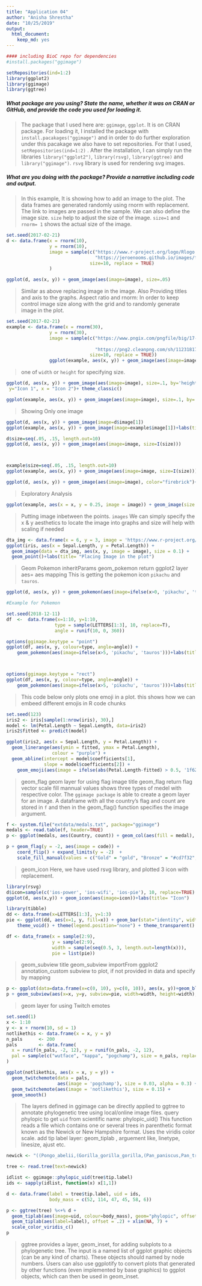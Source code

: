 ```yaml
---
title: "Application 04"
author: "Anisha Shrestha"
date: "10/25/2019"
output: 
  html_document:
    keep_md: yes
---
```



```r
#### including BioC repo for dependencies
#install.packages("ggimage")

setRepositories(ind=1:2)
library(ggplot2)
library(ggimage)
library(ggtree)

```


##### What package are you using? State the name, whether it was on CRAN or GitHub, and provide the code you used for loading it.

> The package that I used here are: `ggimage`,  `ggplot`. It is on CRAN package. For loading it, I installed the package with `install.pacakages("ggimage")` and in order to do further exploration under this pacakage we also have to set repositories. For that I used, `setRepositories(ind=1:2)` . After the installation, I can simply run the libraries `library("ggplot2")`, `library(rsvg)`, `library(ggtree)` and `library("ggimage")`. `rsvg` library is used for rendering svg images.



##### What are you doing with the package? Provide a narrative including code and output.

> In this example, It is showing how to add an image to the plot. The data frames are generated randomly using rnorm with replacement. The link to images are passed in the sample. We can also define the image size.
> `size` help to adjust the size of the image. `size=1` and `rnorm= 1` shows the actual size of the image.


```r
set.seed(2017-02-21)
d <- data.frame(x = rnorm(10),
                y = rnorm(10),
                image = sample(c("https://www.r-project.org/logo/Rlogo.png",
                                 "https://jeroenooms.github.io/images/frink.png"),
                               size=10, replace = TRUE)
                )

ggplot(d, aes(x, y)) + geom_image(aes(image=image), size=.05)
```

> Similar as above replacing image in the image. Also Providing titles and axis to the graphs. 
> Aspect ratio and rnorm:  In order to keep control image size along with the grid and to randomly generate image in the plot.

```r

set.seed(2017-02-21)
example <- data.frame(x = rnorm(30),
                y = rnorm(30),
                image = sample(c("https://www.pngix.com/pngfile/big/17-170000_free-high-quality-cloud-rain-icon-transparent-background.png",
                                 
                                 "https://png2.cleanpng.com/sh/112318173171d4d8ad861cd68217c76e/L0KzQYm3V8ExN6d2f5H0aYP2gLBuTgBia15yedC2Y3BwgMb7hgIucZR0huU2Y3zsgH7okwQueJJohdN3LXnmf7B6TcVjPGY1fapvMUfkdoKBTskzQWo1SqU8MUW2QYO8UsM3P2EAT5D5bne=/kisspng-pac-man-computer-icons-clip-art-pacman-icons-5b450e8f17af18.929902331531252367097.png"),
                               size=10, replace = TRUE)) 
                ggplot(example, aes(x, y)) + geom_image(aes(image=image), size=.07)+labs(title= "Example 2 for Geom Image",y="Icon 1", x = "Icon 2")+theme_classic()


```
 

 >  one of `width` or `height` for specifying size. 

```r

ggplot(d, aes(x, y)) + geom_image(aes(image=image), size=.1, by='height')+labs(title= "Specifying size",
 y="Icon 1", x = "Icon 2")+ theme_classic()

ggplot(example, aes(x, y)) + geom_image(aes(image=image), size=.1, by='width')+labs(title= "Specifying size", y="Icon 1", x = "Icon 2")+ theme_classic()

```


> Showing Only one image


```r

ggplot(d, aes(x, y)) + geom_image(image=d$image[1])
ggplot(example, aes(x, y)) + geom_image(image=example$image[1])+labs(title= "Getting Only One Image", y="Icon 1", x = "Icon 2")+ theme_classic()

```



```r
d$size=seq(.05, .15, length.out=10)
ggplot(d, aes(x, y)) + geom_image(aes(image=image, size=I(size)))



example$size=seq(.05, .15, length.out=10)
ggplot(example, aes(x, y)) + geom_image(aes(image=image, size=I(size)))+labs(title= "Changing the size", y="Icon 1", x = "Icon 2")+ theme_classic()

```


```r
ggplot(d, aes(x, y)) + geom_image(aes(image=image), color="firebrick")+labs(title= "Applying color to all the image", y="Icon 1", x = "Icon 2")

```

> Exploratory Analysis

```r
ggplot(example, aes(x = x, y = 0.25, image = image)) + geom_image(size = 0.05, by="width") +scale_size_identity() +labs(title= "Exploratory Analysis", y="Icon 1", x = "Icon 2")+ theme_minimal()

```


> Putting image inbetween the points. `images` \n
> We can simply specify the x & y aesthetics to locate the image into graphs and size will help with scaling if needed


```r

dta_img <- data.frame(x = 6, y = 3, image = 'https://www.r-project.org/logo/Rlogo.png')
ggplot(iris, aes(x = Sepal.Length, y = Petal.Length)) + 
  geom_image(data = dta_img, aes(x, y, image = image), size = 0.1) +
  geom_point()+labs(title= "Placing Image in the plot")

```


> Geom Pokemon \n
> inheritParams geom_pokemon \n
> return ggplot2 layer \n
> aes= aes mapping \n
> This is getting the pokemon icon `pikachu` and `tauros`.


```r
ggplot(d, aes(x, y)) + geom_pokemon(aes(image=ifelse(x>0, 'pikachu', 'tauros')), size=.2)+labs(title= "Pokemon Icon")+ theme_minimal()

```




```r

#Example for Pokemon

set.seed(2018-12-11)
df  <-  data.frame(x=1:10, y=1:10,
                  type = sample(LETTERS[1:3], 10, replace=T),
                  angle = runif(10, 0, 360))

options(ggimage.keytype = "point")
ggplot(df, aes(x, y, colour=type, angle=angle)) +
    geom_pokemon(aes(image=ifelse(x>5, 'pikachu', 'tauros')))+labs(title= "pokemon Icon for X value greater than 5")+ theme_classic()



options(ggimage.keytype = "rect")
ggplot(df, aes(x, y, colour=type, angle=angle)) +
    geom_pokemon(aes(image=ifelse(x>5, 'pikachu', 'tauros')))+labs(title= "pokemon Icon for X value greater than 5")

```






> This code below only plots one emoji in a plot. \n
> this shows how we can embeed different emojis in R code chunks


```r
set.seed(123)
iris2 <- iris[sample(1:nrow(iris), 30),]
model <- lm(Petal.Length ~ Sepal.Length, data=iris2)
iris2$fitted <- predict(model)

ggplot(iris2, aes(x = Sepal.Length, y = Petal.Length)) +
  geom_linerange(aes(ymin = fitted, ymax = Petal.Length),
                 colour = "purple") +
  geom_abline(intercept = model$coefficients[1],
              slope = model$coefficients[2]) +
    geom_emoji(aes(image = ifelse(abs(Petal.Length-fitted) > 0.5, '1f622', '1f600')))
```




> geom_flag \n
> geom layer for using flag image \n
> title geom_flag \n
> return flag vector \n
> scale fill mannual values shows three types of medel with respective color. \n
> The `ggimage package` is able to create a geom layer for an image. A dataframe with all the country's flag and count are stored in `f` and then in the geom_flag() function specifies the image argument.

```r
f <- system.file("extdata/medals.txt", package="ggimage")
medals <- read.table(f, header=TRUE)
p <- ggplot(medals, aes(Country, count)) + geom_col(aes(fill = medal), width = .8)

p + geom_flag(y = -2, aes(image = code)) +
    coord_flip() + expand_limits(y = -2)  +
    scale_fill_manual(values = c("Gold" = "gold", "Bronze" = "#cd7f32", "Silver" = "#C0C0C0"))+labs(title= "Geom Layer For using Flag Image")+ theme_minimal()

```

> geom_icon \n
> Here, we have used rsvg library, and plotted 3 icon with replacement.

```r
library(rsvg)
d$icon=sample(c('ios-power', 'ios-wifi', 'ios-pie'), 10, replace=TRUE)
ggplot(d, aes(x,y)) + geom_icon(aes(image=icon))+labs(title= "Icon")

```



```r
library(tibble)
dd <- data.frame(x=LETTERS[1:3], y=1:3)
pie <- ggplot(dd, aes(x=1, y, fill=x)) + geom_bar(stat="identity", width=1) + coord_polar(theta="y") +
    theme_void() + theme(legend.position="none") + theme_transparent()

df <- data_frame(x = sample(2:9),
                 y = sample(2:9),
                 width = sample(seq(0.5, 3, length.out=length(x))),
                 pie = list(pie))

```

 > geom_subview \n
 > title geom_subview \n
 > importFrom ggplot2 annotation_custom \n
 > subview to plot, if not provided in data and specify by mapping

```r
p <- ggplot(data=data.frame(x=c(0, 10), y=c(0, 10)), aes(x, y))+geom_blank()
p + geom_subview(aes(x=x, y=y, subview=pie, width=width, height=width), data=df)

```


> geom layer for using Twitch emotes

```r

set.seed(1)
x <- 1:10
y <- x + rnorm(10, sd = 1)
notlikethis <- data.frame(x = x, y = y)
n_pals      <- 200
pals        <- data.frame(
  x = runif(n_pals, -2, 12), y = runif(n_pals, -2, 12),
  pal = sample(c("wutface", "kappa", "pogchamp"), size = n_pals, replace = TRUE)
)

ggplot(notlikethis, aes(x = x, y = y)) +
  geom_twitchemote(data = pals,
                   aes(image = 'pogchamp'), size = 0.03, alpha = 0.3) +
  geom_twitchemote(aes(image = 'notlikethis'), size = 0.15) +
  geom_smooth()

```


> The layers defined in ggimage can be directly applied to ggtree to annotate phylogenetic tree using local/online image files. \n
> query phylopic to get `uid` from scientific name: phylopic_uid() \n
> This function reads a file which contains one or several trees in parenthetic format known as the Newick or New Hampshire format. \n
> Uses the viridis color scale. \n
> add tip label layer: geom_tiplab , arguement like, linetype, linesize, ajust etc.


```r
newick <- "((Pongo_abelii,(Gorilla_gorilla_gorilla,(Pan_paniscus,Pan_troglodytes)Pan,Homo_sapiens)Homininae)Hominidae,Nomascus_leucogenys)Hominoidea;"

tree <- read.tree(text=newick)

idlist <- ggimage::phylopic_uid(tree$tip.label)
ids <- sapply(idlist, function(x) x[1,1])

d <- data.frame(label = tree$tip.label, uid = ids, 
                body_mass = c(52, 114, 47, 45, 58, 6))

p <- ggtree(tree) %<+% d + 
  geom_tiplab(aes(image=uid, colour=body_mass), geom="phylopic", offset=2.5) +
  geom_tiplab(aes(label=label), offset = .2) + xlim(NA, 7) +
  scale_color_viridis_c()
p

```



> ggtree provides a layer, geom_inset, for adding subplots to a phylogenetic tree. The input is a named list of ggplot graphic objects (can be any kind of charts). These objects should named by node numbers. Users can also use ggplotify to convert plots that generated by other functions (even implemented by base graphics) to ggplot objects, which can then be used in geom_inset.
 
 















